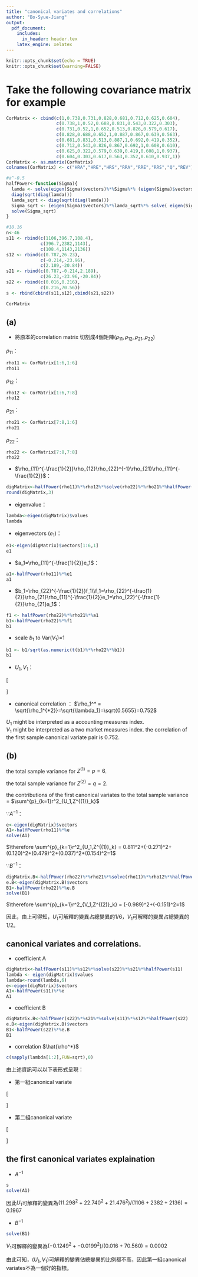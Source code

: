 ---
title: "canonical variates and correlations"
author: "Bo-Syue-Jiang"
output:  
  pdf_document:
    includes:
      in_header: header.tex
    latex_engine: xelatex
---

```{r setup, include=FALSE}
knitr::opts_chunk$set(echo = TRUE)
knitr::opts_chunk$set(warning=FALSE)
```

# Take the following covariance matrix for example

```{r results='hide',echo=FALSE}

CorMatrix <- cbind(c(1,0.738,0.731,0.828,0.681,0.712,0.625,0.604),
                   c(0.738,1,0.52,0.688,0.831,0.543,0.322,0.303),
                   c(0.731,0.52,1,0.652,0.513,0.826,0.579,0.617),
                   c(0.828,0.688,0.652,1,0.887,0.867,0.639,0.563),
                   c(0.681,0.831,0.513,0.887,1,0.692,0.419,0.352),
                   c(0.712,0.543,0.826,0.867,0.692,1,0.608,0.610),
                   c(0.625,0.322,0.579,0.639,0.419,0.608,1,0.937),
                   c(0.604,0.303,0.617,0.563,0.352,0.610,0.937,1))
CorMatrix <- as.matrix(CorMatrix)
colnames(CorMatrix) <- c("HRA","HRE","HRS","RRA","RRE","RRS","Q","REV")

#a^-0.5
halfPower<-function(Sigma){
  lamda <- solve(eigen(Sigma)$vectors)%*%Sigma%*% (eigen(Sigma)$vectors)
  diag(sqrt(diag(lamda)))
  lamda_sqrt <- diag(sqrt(diag(lamda)))
  Sigma_sqrt <- (eigen(Sigma)$vectors)%*%lamda_sqrt%*% solve( eigen(Sigma)$vectors)
  solve(Sigma_sqrt)
}

#10.16
n<-46
s11 <- rbind(c(1106,396.7,108.4),
             c(396.7,2382,1143),
             c(108.4,1143,2136))
s12 <- rbind(c(0.787,26.23),
             c(-0.214,-23.96),
             c(2.189,-20.84))
s21 <- rbind(c(0.787,-0.214,2.189),
             c(26.23,-23.96,-20.84))
s22 <- rbind(c(0.016,0.216),
             c(0.216,70.56))  
s <- rbind(cbind(s11,s12),cbind(s21,s22))
```

```{r}
CorMatrix
```

## (a)

* 將原本的correlation matrix 切割成4個矩陣($\rho_{11},\rho_{12},\rho_{21},\rho_{22}$)

$\rho_{11}$：
```{r}
rho11 <- CorMatrix[1:6,1:6]
rho11 
```

$\rho_{12}$：
```{r}
rho12 <- CorMatrix[1:6,7:8]
rho12
```

$\rho_{21}$：
```{r}
rho21 <- CorMatrix[7:8,1:6]
rho21
```

$\rho_{22}$：
```{r}
rho22 <- CorMatrix[7:8,7:8]
rho22
```

* $\rho_{11}^{-\frac{1}{2}}\rho_{12}\rho_{22}^{-1}\rho_{21}\rho_{11}^{-\frac{1}{2}}$：
```{r}
digMatrix<-halfPower(rho11)%*%rho12%*%solve(rho22)%*%rho21%*%halfPower(rho11)
round(digMatrix,3)
```

* eigenvalue：  
```{r}
lambda<-eigen(digMatrix)$values
lambda
```

* eigenvectors ($e_1$)：
```{r}
e1<-eigen(digMatrix)$vectors[1:6,1]
e1
```

* $a_1=\rho_{11}^{-\frac{1}{2}}e_1$：
```{r}
a1<-halfPower(rho11)%*%e1
a1
```

* $b_1=\rho_{22}^{-\frac{1}{2}}f_1\\f_1=\rho_{22}^{-\frac{1}{2}}\rho_{21}\rho_{11}^{-\frac{1}{2}}e_1=\rho_{22}^{-\frac{1}{2}}\rho_{21}a_1$：
```{r}
f1 <- halfPower(rho22)%*%rho21%*%a1
b1<-halfPower(rho22)%*%f1
b1
```

* scale $b_1$ to Var($V_1$)=1
```{r}
b1 <- b1/sqrt(as.numeric(t(b1)%*%rho22%*%b1))
b1
```

* $U_1,V_1$：

\[\begin{aligned}\therefore U_1 &= a_1'Z^{(1)}=-0.495Z^{(1)}_1+0.213Z^{(1)}_2+0.723Z^{(1)}_3+2.775Z^{(1)}_4-1.384Z^{(1)}_5-1.033Z^{(1)}_6\\ V_1&=b_1'Z^{(2)}=1.39Z^{(2)}_1-0.432Z^{(2)}_2\end{aligned}\]

* canonical correlation ：
$\rho_1^* = \sqrt{\rho_1^{*2}}=\sqrt{\lambda_1}=\sqrt{0.5655}=0.752$
  
$U_1$ might be interpreted as a accounting measures index.  
$V_1$ might be interpreted as a two market measures index.
the correlation of the first sample canonical variate pair is 0.752.

## (b)

the total sample variance for $Z^{(1)} = p = 6$.  

the total sample variance for $Z^{(2)} = q = 2$.      
  
the contributions of the first canonical variates to the total sample variance = $\sum^{p}_{k=1}r^2_{U_1,Z^{(1)}_k}$  

$\because A^{-1}$：
```{r}
e<-eigen(digMatrix)$vectors
A1<-halfPower(rho11)%*%e
solve(A1)
```

$\therefore \sum^{p}_{k=1}r^2_{U_1,Z^{(1)}_k} = 0.811^2+(-0.271)^2+(0.120)^2+(0.479)^2+(0.037)^2+(0.154)^2=1$

$\because B^{-1}$：
```{r}
digMatrix.B<-halfPower(rho22)%*%rho21%*%solve(rho11)%*%rho12%*%halfPower(rho22)
e.B<-eigen(digMatrix.B)$vectors
B1<-halfPower(rho22)%*%e.B
solve(B1)
```
$\therefore \sum^{p}_{k=1}r^2_{V_1,Z^{(2)}_k} = (-0.989)^2+(-0.151)^2=1$

因此，由上可得知，$U_1$可解釋的變異占總變異的1/6，$V_1$可解釋的變異占總變異的1/2。



## canonical variates and correlations.

* coefficient A
```{r}
digMatrix<-halfPower(s11)%*%s12%*%solve(s22)%*%s21%*%halfPower(s11)
lambda <- eigen(digMatrix)$values
lambda<-round(lambda,6)
e<-eigen(digMatrix)$vectors
A1<-halfPower(s11)%*%e
A1
```

* coefficient B
```{r}
digMatrix.B<-halfPower(s22)%*%s21%*%solve(s11)%*%s12%*%halfPower(s22)
e.B<-eigen(digMatrix.B)$vectors
B1<-halfPower(s22)%*%e.B
B1
```

* correlation $\hat{\rho^*}$
```{r}
c(sapply(lambda[1:2],FUN=sqrt),0)
```

由上述資訊可以以下表形式呈現：

\begin{table}[h]
\label{tab:canonical}
\centering
\caption{Canonical Variate Coefficients and Canonical Correlations}
\extrarowheight=6pt 
\begin{tabular}{cccc|c|ccc}
  &$X_1^{(1)}$&$X_2^{(1)}$&$X_3^{(1)}$&$\hat{\rho^*_i}$&&$X_1^{(2)}$&$X_2^{(2)}$\\\hline
  $\hat{a_1'}:$&0.013&-0.014&0.023& 0.517&$\hat{b_1'}:$ &-8.066&0.019\\
  $\hat{a_2'}:$&0.025&-0.009&-0.009&0.126&$\hat{b_2'}:$ &0.375& -0.120\\
\end{tabular}
\end{table}

* 第一組canonical variate

\[\begin{aligned}&\hat{U_1}=0.013X_1^{(1)}-0.014X_2^{(1)}+0.023X_3^{(1)}\\
&\hat{V_1}=-8.066X_1^{(2)}+0.019X_2^{(2)}\end{aligned}
\]

* 第二組canonical variate

\[\begin{aligned}&\hat{U_2}=0.025X_1^{(1)}-0.009 X_2^{(1)}-0.009 X_3^{(1)}\\
&\hat{V_2}=0.375X_1^{(2)}-0.120X_2^{(2)}\end{aligned}
\]

## the first canonical variates explaination

* $A^{-1}$
```{r}
s
solve(A1)
```
因此$U_1$可解釋的變異為$(11.298^2+22.740^2+ 21.476^2)/(1106+2382+2136)=0.1967$

* $B^{-1}$
```{r}
solve(B1)
```
$V_1$可解釋的變異為$(-0.1249^2+-0.0199^2)/(0.016+70.560)=0.0002$

由此可知，($U_1,V_1$)可解釋的變異佔總變異的比例都不高，因此第一組canonical variates不為一個好的指標。

